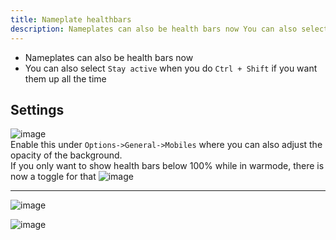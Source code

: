 ```yaml
---
title: Nameplate healthbars
description: Nameplates can also be health bars now You can also select Stay active when you do Ctrl + Shift if you want them up all the time Settings image Enable this under Options->General->Mobiles where you can also adjust the opacity of the background.
---
```


* Nameplates can also be health bars now  
* You can also select `Stay active` when you do `Ctrl + Shift` if you want them up all the time

## Settings
![image](https://user-images.githubusercontent.com/3859393/226234546-9f5b3ded-3c44-4d4d-8d27-2c7ea0cb29c0.png)  
Enable this under `Options->General->Mobiles` where you can also adjust the opacity of the background.  
If you only want to show health bars below 100% while in warmode, there is now a toggle for that 
![image](https://user-images.githubusercontent.com/3859393/227722943-4278f68d-7a3c-470a-aac2-90352c79bd62.png)


***

![image](https://user-images.githubusercontent.com/3859393/226234556-a1d8478b-963a-4f30-857c-f0638b0cc4ff.png)

![image](https://user-images.githubusercontent.com/3859393/227722909-6e2211c2-e0ed-4955-805e-ec66cdee0db5.png)
